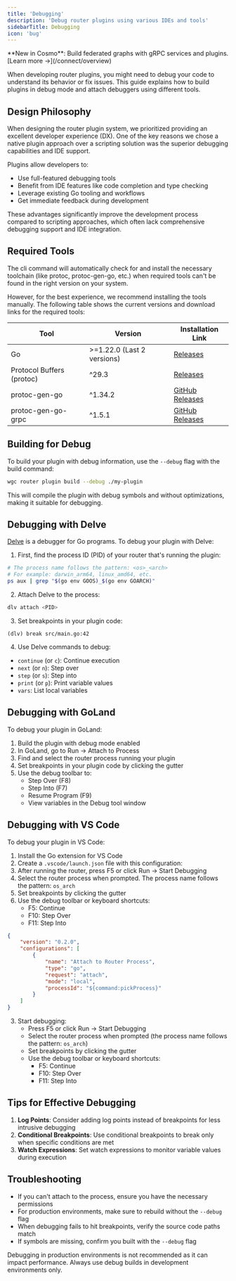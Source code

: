 ```yaml
---
title: 'Debugging'
description: 'Debug router plugins using various IDEs and tools'
sidebarTitle: Debugging
icon: 'bug'
---
```

<Card title="🚀 Introducing Cosmo Connect" icon="plug" href="/connect/overview">
  **New in Cosmo**: Build federated graphs with gRPC services and plugins. 
  [Learn more →](/connect/overview)
</Card>

When developing router plugins, you might need to debug your code to understand its behavior or fix issues. This guide explains how to build plugins in debug mode and attach debuggers using different tools.

## Design Philosophy

When designing the router plugin system, we prioritized providing an excellent developer experience (DX). One of the key reasons we chose a native plugin approach over a scripting solution was the superior debugging capabilities and IDE support. 

Plugins allow developers to:
- Use full-featured debugging tools
- Benefit from IDE features like code completion and type checking
- Leverage existing Go tooling and workflows
- Get immediate feedback during development

These advantages significantly improve the development process compared to scripting approaches, which often lack comprehensive debugging support and IDE integration.

## Required Tools

The cli command will automatically check for and install the necessary toolchain (like protoc, protoc-gen-go, etc.) when required tools can't be found in the right version on your system.

However, for the best experience, we recommend installing the tools manually. The following table shows the current versions and download links for the required tools:

| Tool | Version | Installation Link |
|------|---------|---------------|
| Go | >=1.22.0 (Last 2 versions) | [Releases](https://go.dev/doc/install) |
| Protocol Buffers (protoc) | ^29.3 | [Releases](https://protobuf.dev/installation/) |
| protoc-gen-go | ^1.34.2 | [GitHub Releases](https://github.com/protocolbuffers/protobuf-go/releases) |
| protoc-gen-go-grpc | ^1.5.1 | [GitHub Releases](https://github.com/grpc/grpc-go/releases) |


## Building for Debug

To build your plugin with debug information, use the `--debug` flag with the build command:

```bash
wgc router plugin build --debug ./my-plugin
```

This will compile the plugin with debug symbols and without optimizations, making it suitable for debugging.

## Debugging with Delve

[Delve](https://github.com/go-delve/delve) is a debugger for Go programs. To debug your plugin with Delve:

1. First, find the process ID (PID) of your router that's running the plugin:
```bash
# The process name follows the pattern: <os>_<arch>
# For example: darwin_arm64, linux_amd64, etc.
ps aux | grep "$(go env GOOS)_$(go env GOARCH)"
```

2. Attach Delve to the process:
```bash
dlv attach <PID>
```

3. Set breakpoints in your plugin code:
```
(dlv) break src/main.go:42
```

4. Use Delve commands to debug:
- `continue` (or `c`): Continue execution
- `next` (or `n`): Step over
- `step` (or `s`): Step into
- `print` (or `p`): Print variable values
- `vars`: List local variables

## Debugging with GoLand

To debug your plugin in GoLand:

1. Build the plugin with debug mode enabled
2. In GoLand, go to Run → Attach to Process
3. Find and select the router process running your plugin
4. Set breakpoints in your plugin code by clicking the gutter
5. Use the debug toolbar to:
   - Step Over (F8)
   - Step Into (F7)
   - Resume Program (F9)
   - View variables in the Debug tool window

## Debugging with VS Code

To debug your plugin in VS Code:

1. Install the Go extension for VS Code
2. Create a `.vscode/launch.json` file with this configuration:
3. After running the router, press F5 or click Run → Start Debugging
4. Select the router process when prompted. The process name follows the pattern: `os_arch`
5. Set breakpoints by clicking the gutter
6. Use the debug toolbar or keyboard shortcuts:
   - F5: Continue
   - F10: Step Over
   - F11: Step Into
```json
{
    "version": "0.2.0",
    "configurations": [
        {
            "name": "Attach to Router Process",
            "type": "go",
            "request": "attach",
            "mode": "local",
            "processId": "${command:pickProcess}"
        }
    ]
}
```
3. Start debugging:
   - Press F5 or click Run → Start Debugging
   - Select the router process when prompted (the process name follows the pattern: `os_arch`)
   - Set breakpoints by clicking the gutter
   - Use the debug toolbar or keyboard shortcuts:
     - F5: Continue
     - F10: Step Over
     - F11: Step Into

## Tips for Effective Debugging

1. **Log Points**: Consider adding log points instead of breakpoints for less intrusive debugging
2. **Conditional Breakpoints**: Use conditional breakpoints to break only when specific conditions are met
3. **Watch Expressions**: Set watch expressions to monitor variable values during execution

## Troubleshooting

- If you can't attach to the process, ensure you have the necessary permissions
- For production environments, make sure to rebuild without the `--debug` flag
- When debugging fails to hit breakpoints, verify the source code paths match
- If symbols are missing, confirm you built with the `--debug` flag

<Note>
Debugging in production environments is not recommended as it can impact performance. Always use debug builds in development environments only.
</Note> 

